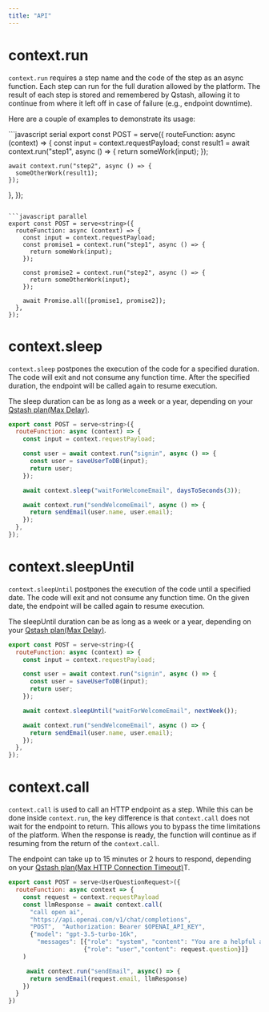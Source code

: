 ```yaml
---
title: "API"
---
```


# context.run

`context.run` requires a step name and the code of the step as an async function. Each step can run for the full duration allowed by the platform. The result of each step is stored and remembered by Qstash, allowing it to continue from where it left off in case of failure (e.g., endpoint downtime).

Here are a couple of examples to demonstrate its usage:

<CodeGroup>
```javascript serial
export const POST = serve<string>({
  routeFunction: async (context) => {
    const input = context.requestPayload;
    const result1 = await context.run("step1", async () => {
      return someWork(input);
    });

    await context.run("step2", async () => {
      someOtherWork(result1);
    });
  },
});
```

```javascript parallel
export const POST = serve<string>({
  routeFunction: async (context) => {
    const input = context.requestPayload;
    const promise1 = context.run("step1", async () => {
      return someWork(input);
    });

    const promise2 = context.run("step2", async () => {
      return someOtherWork(input);
    });

    await Promise.all([promise1, promise2]);
  },
});
```
</CodeGroup>

# context.sleep

`context.sleep` postpones the execution of the code for a specified duration. The code will exit and not consume any function time. After the specified duration, the endpoint will be called again to resume execution.

The sleep duration can be as long as a week or a year, depending on your [Qstash plan(Max Delay)](https://upstash.com/pricing/qstash).

```javascript
export const POST = serve<string>({
  routeFunction: async (context) => {
    const input = context.requestPayload;

    const user = await context.run("signin", async () => {
      const user = saveUserToDB(input);
      return user;
    });

    await context.sleep("waitForWelcomeEmail", daysToSeconds(3));

    await context.run("sendWelcomeEmail", async () => {
      return sendEmail(user.name, user.email);
    });
  },
});
```

# context.sleepUntil

`context.sleepUntil` postpones the execution of the code until a specified date. The code will exit and not consume any function time. On the given date, the endpoint will be called again to resume execution.

The sleepUntil duration can be as long as a week or a year, depending on your [Qstash plan(Max Delay)](https://upstash.com/pricing/qstash).

```javascript
export const POST = serve<string>({
  routeFunction: async (context) => {
    const input = context.requestPayload;

    const user = await context.run("signin", async () => {
      const user = saveUserToDB(input);
      return user;
    });

    await context.sleepUntil("waitForWelcomeEmail", nextWeek());

    await context.run("sendWelcomeEmail", async () => {
      return sendEmail(user.name, user.email);
    });
  },
});
```

# context.call

`context.call` is used to call an HTTP endpoint as a step. While this can be done inside `context.run`, the key difference is that `context.call` does not wait for the endpoint to return. This allows you to bypass the time limitations of the platform. When the response is ready, the function will continue as if resuming from the return of the `context.call`.

The endpoint can take up to 15 minutes or 2 hours to respond, depending on your [Qstash plan(Max HTTP Connection Timeout)](https://upstash.com/pricing/qstash)T.

```javascript
export const POST = serve<UserQuestionRequest>({  
  routeFunction: async context => {
    const request = context.requestPayload
    const llmResponse = await context.call(
      "call open ai",
      "https://api.openai.com/v1/chat/completions",
      "POST",  "Authorization: Bearer $OPENAI_API_KEY",
      {"model": "gpt-3.5-turbo-16k",
        "messages": [{"role": "system", "content": "You are a helpful assistant." },
                     {"role": "user","content": request.question}]}
    )

     await context.run("sendEmail", async() => {
      return sendEmail(request.email, llmResponse)
    })
  }
})
```
